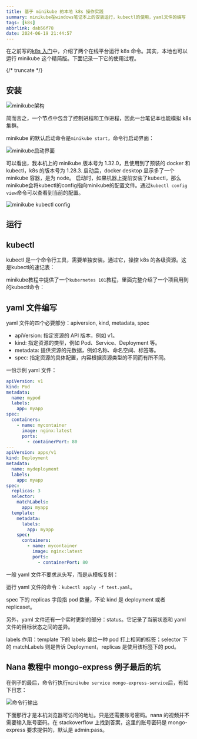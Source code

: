 ```yaml
---
title: 基于 minikube 的本地 k8s 操作实践
summary: minikube在windows笔记本上的安装运行，kubectl的使用，yaml文件的编写
tags: [k8s]
abbrlink: dab56f78
date: 2024-06-19 21:44:57
---
```



在之前写的[k8s 入门](https://blog.jasonleehere.com/posts/b702da18.html)中，介绍了两个在线平台运行 k8s 命令。其实，本地也可以运行 minikube 这个精简版。下面记录一下它的使用过程。

{/* truncate */}

## 安装

![minikube架构](https://cdn.jsdelivr.net/gh/li199-code/blog-imgs@main/17188050260521718805025772.png)

简而言之，一个节点中包含了控制进程和工作进程，因此一台笔记本也能模拟 k8s 集群。

<LinkCard title='minikube 文档' link='https://minikube.sigs.k8s.io/docs/' />

minikube 的默认启动命令是`minikube start`，命令行启动界面：

![minikube启动界面](https://cdn.jsdelivr.net/gh/li199-code/blog-imgs@main/17187761890551718776188800.png)

可以看出，我本机上的 minikube 版本号为 1.32.0，且使用到了预装的 docker 和 kubectl，k8s 的版本号为 1.28.3. 启动后，docker desktop 显示多了一个 minikube 容器，是为 node。
启动时，如果机器上提前安装了kubectl，那么minikube会将kubectl的config指向minikube的配置文件。通过`kubectl config view`命令可以查看到当前的配置。

![minikube kubectl config](https://img.jasonleehere.com/202410191156147.png)

## 运行

## kubectl


kubectl 是一个命令行工具，需要单独安装。通过它，操控 k8s 的各级资源。这是kubectl的速记表：

<LinkCard title='kubectl cheat sheet' link='https://spacelift.io/blog/kubernetes-cheat-sheet' />

minikube教程中提供了一个`kubernetes 101`教程，里面完整介绍了一个项目用到的kubectl命令：

<LinkCard title='Kubernetes 101' link='https://minikube.sigs.k8s.io/docs/tutorials/kubernetes_101/' />

## yaml 文件编写

yaml 文件的四个必要部分：apiversion, kind, metadata, spec

- apiVersion: 指定资源的 API 版本，例如 v1。
- kind: 指定资源的类型，例如 Pod、Service、Deployment 等。
- metadata: 提供资源的元数据，例如名称、命名空间、标签等。
- spec: 指定资源的具体配置，内容根据资源类型的不同而有所不同。

一份示例 yaml 文件：

```yaml
apiVersion: v1
kind: Pod
metadata:
  name: mypod
  labels:
    app: myapp
spec:
  containers:
    - name: mycontainer
      image: nginx:latest
      ports:
        - containerPort: 80
---
apiVersion: apps/v1
kind: Deployment
metadata:
  name: mydeployment
  labels:
    app: myapp
spec:
  replicas: 3
  selector:
    matchLabels:
      app: myapp
  template:
    metadata:
      labels:
        app: myapp
    spec:
      containers:
        - name: mycontainer
          image: nginx:latest
          ports:
            - containerPort: 80
```

一般 yaml 文件不要求从头写，而是从模板复制：

<LinkCard title='kubernetes 官方文档' link='https://kubernetes.io/zh-cn/docs/concepts' />


运行 yaml 文件的命令：`kubectl apply -f test.yaml`。

spec 下的 replicas 字段指 pod 数量，不论 kind 是 deployment 或者 replicaset。

另外，yaml 文件还有一个实时更新的部分：status。它记录了当前状态和 yaml 文件的目标状态之间的差异。

labels 作用：template 下的 labels 是给一种 pod 打上相同的标签；selector 下的 matchLabels 则是告诉 Deployment，replicas 是使用该标签下的 pod。



## Nana 教程中 mongo-express 例子最后的坑

在例子的最后，命令行执行`minikube service mongo-express-service`后，有如下日志：

![命令行输出](https://cdn.jsdelivr.net/gh/li199-code/blog-imgs@main/17188988784971718898877642.png)

下面那行才是本机浏览器可访问的地址。只是还需要账号密码。nana 的视频并不需要输入账号密码。在 stackoverflow 上找到答案，这里的账号密码是 mongo-express 要求提供的，默认是 admin:pass。
